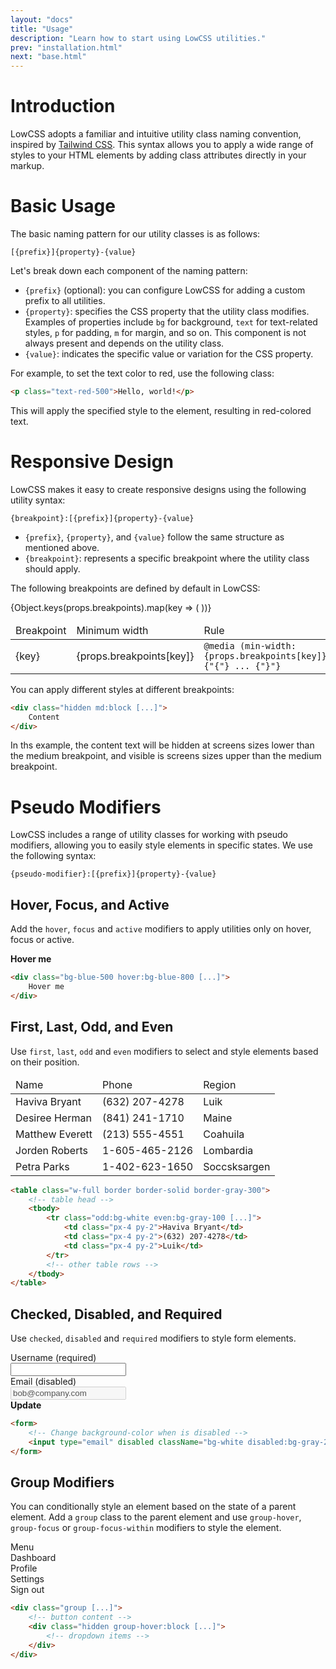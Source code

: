 ```yaml
---
layout: "docs"
title: "Usage"
description: "Learn how to start using LowCSS utilities."
prev: "installation.html"
next: "base.html"
---
```


<Separator />

# Introduction

LowCSS adopts a familiar and intuitive utility class naming convention, inspired by [Tailwind CSS](https://www.tailwindcss.com). This syntax allows you to apply a wide range of styles to your HTML elements by adding class attributes directly in your markup.

<Separator />

# Basic Usage

The basic naming pattern for our utility classes is as follows:

```
[{prefix}]{property}-{value}
```

Let's break down each component of the naming pattern:

- `{prefix}` (optional): you can configure LowCSS for adding a custom prefix to all utilities.
- `{property}`: specifies the CSS property that the utility class modifies. Examples of properties include `bg` for background, `text` for text-related styles, `p` for padding, `m` for margin, and so on. This component is not always present and depends on the utility class.
- `{value}`: indicates the specific value or variation for the CSS property. 

For example, to set the text color to red, use the following class:

```html
<p class="text-red-500">Hello, world!</p>
```

This will apply the specified style to the element, resulting in red-colored text.

<Separator />

# Responsive Design

LowCSS makes it easy to create responsive designs using the following utility syntax: 

```
{breakpoint}:[{prefix}]{property}-{value}
```

- `{prefix}`, `{property}`, and `{value}` follow the same structure as mentioned above.
- `{breakpoint}`: represents a specific breakpoint where the utility class should apply. 

The following breakpoints are defined by default in LowCSS:

<table className="w-full text-sm">
    <thead>
        <tr className="border-b border-solid border-gray-200">
            <td className="p-3 font-bold">Breakpoint</td>
            <td className="p-3 font-bold">Minimum width</td>
            <td className="p-3 font-bold">Rule</td>
        </tr>
    </thead>
    <tbody>
        {Object.keys(props.breakpoints).map(key => (
        <tr key={key}>
            <td className="p-3 font-mono">{key}</td>
            <td className="p-3 font-mono">{props.breakpoints[key]}</td>
            <td className="p-3 font-mono">
                <code>@media (min-width: {props.breakpoints[key]}) {"{"} ... {"}"}</code>
            </td>
        </tr>
        ))}
    </tbody>
</table>

You can apply different styles at different breakpoints:

```html
<div class="hidden md:block [...]">
    Content
</div>
```

In ths example, the content text will be hidden at screens sizes lower than the medium breakpoint, and visible is screens sizes upper than the medium breakpoint.

<Separator />

# Pseudo Modifiers

LowCSS includes a range of utility classes for working with pseudo modifiers, allowing you to easily style elements in specific states. We use the following syntax:

```
{pseudo-modifier}:[{prefix}]{property}-{value}
```

## Hover, Focus, and Active

Add the `hover`, `focus` and `active` modifiers to apply utilities only on hover, focus or active.

<ExampleCode className="flex justify-center">
    <div className="bg-blue-500 hover:bg-blue-800 text-white text-sm px-4 py-2 rounded-md cursor-pointer">
        <strong>Hover me</strong>
    </div>
</ExampleCode>

```html
<div class="bg-blue-500 hover:bg-blue-800 [...]">
    Hover me
</div>
```

## First, Last, Odd, and Even

Use `first`, `last`, `odd` and `even` modifiers to select and style elements based on their position.

<ExampleCode className="flex justify-center">
    <table className="w-full border border-solid border-gray-300">
        <thead>
            <tr className="bg-blue-100 border-b border-solid border-gray-300">
                <td className="px-4 py-2 font-bold">Name</td>
                <td className="px-4 py-2 font-bold">Phone</td>
                <td className="px-4 py-2 font-bold">Region</td>
            </tr>
        </thead>
        <tbody>
            <tr className="odd:bg-white even:bg-gray-100 border-b border-solid border-gray-300">
                <td className="px-4 py-2">Haviva Bryant</td>
                <td className="px-4 py-2">(632) 207-4278</td>
                <td className="px-4 py-2">Luik</td>
            </tr>
            <tr className="odd:bg-white even:bg-gray-100 border-b border-solid border-gray-300">
                <td className="px-4 py-2">Desiree Herman</td>
                <td className="px-4 py-2">(841) 241-1710</td>
                <td className="px-4 py-2">Maine</td>
            </tr>
            <tr className="odd:bg-white even:bg-gray-100 border-b border-solid border-gray-300">
                <td className="px-4 py-2">Matthew Everett</td>
                <td className="px-4 py-2">(213) 555-4551</td>
                <td className="px-4 py-2">Coahuila</td> 
            </tr>
            <tr className="odd:bg-white even:bg-gray-100 border-b border-solid border-gray-300">
                <td className="px-4 py-2">Jorden Roberts</td>
                <td className="px-4 py-2">1-605-465-2126</td>
                <td className="px-4 py-2">Lombardia</td>
            </tr>
            <tr className="odd:bg-white even:bg-gray-100">
                <td className="px-4 py-2">Petra Parks</td>
                <td className="px-4 py-2">1-402-623-1650</td>
                <td className="px-4 py-2">Soccsksargen</td>
            </tr>
        </tbody>
    </table>
</ExampleCode>

```html
<table class="w-full border border-solid border-gray-300">
    <!-- table head -->
    <tbody>
        <tr class="odd:bg-white even:bg-gray-100 [...]">
            <td class="px-4 py-2">Haviva Bryant</td>
            <td class="px-4 py-2">(632) 207-4278</td>
            <td class="px-4 py-2">Luik</td>
        </tr>
        <!-- other table rows -->
    </tbody>
</table>
```

## Checked, Disabled, and Required

Use `checked`, `disabled` and `required` modifiers to style form elements.

<ExampleCode className="flex items-center justify-center">
    <div className="w-full maxw-xs rounded-md p-6 shadow-sm border border-gray-300">
        <div className="mb-4">
            <div className="font-bold text-sm mb-1">Username (required)</div>
            <input
                type="text"
                className="block p-2 rounded-md border border-solid border-gray-300 required:border-red-500 bg-white w-full text-sm required:text-red-500 outline-none"
                required
            />
        </div>
        <div className="mb-4">
            <div className="font-bold text-sm mb-1">Email (disabled)</div>
            <input
                type="email"
                value="bob@company.com"
                className="block p-2 rounded-md border border-solid border-gray-300 bg-white disabled:bg-gray-200 w-full text-sm"
                disabled
            />
        </div>
        <div className="flex flex-row-reverse">
            <div className="px-4 py-2 bg-blue-500 hover:bg-blue-600 text-white rounded-md text-sm cursor-pointer">
                <strong>Update</strong>
            </div>
        </div>
    </div>
</ExampleCode>

```html
<form>
    <!-- Change background-color when is disabled -->
    <input type="email" disabled className="bg-white disabled:bg-gray-200 [...]" >
</form>
```

## Group Modifiers

You can conditionally style an element based on the state of a parent element. Add a `group` class to the parent element and use `group-hover`, `group-focus` or `group-focus-within` modifiers to style the element.

<ExampleCode className="flex justify-center">
    <div className="group flex items-center justify-center bg-white relative rounded-md py-2 px-4 border border-solid border-gray-300">
        <span className="text-xl text-gray-600">
            <Icon icon="bars" />
        </span>
        <span className="text-gray-600 ml-2">Menu</span>
        <div className="hidden group-hover:block absolute w-48 left-0 top-full pt-1">
            <div className="bg-white border border-gray-300 border-solid rounded-md flex flex-col gap-1 py-1">
                <div className="px-4 py-2 hover:bg-gray-200 cursor-pointer">Dashboard</div>
                <div className="px-4 py-2 hover:bg-gray-200 cursor-pointer">Profile</div>
                <div className="px-4 py-2 hover:bg-gray-200 cursor-pointer">Settings</div>
                <div className="h-0 w-full border-b border-gray-200 border-solid" />
                <div className="px-4 py-2 hover:bg-gray-200 cursor-pointer">Sign out</div>
            </div>
        </div>
    </div>
</ExampleCode>

```html
<div class="group [...]">
    <!-- button content -->
    <div class="hidden group-hover:block [...]">
        <!-- dropdown items -->
    </div>
</div>
```
